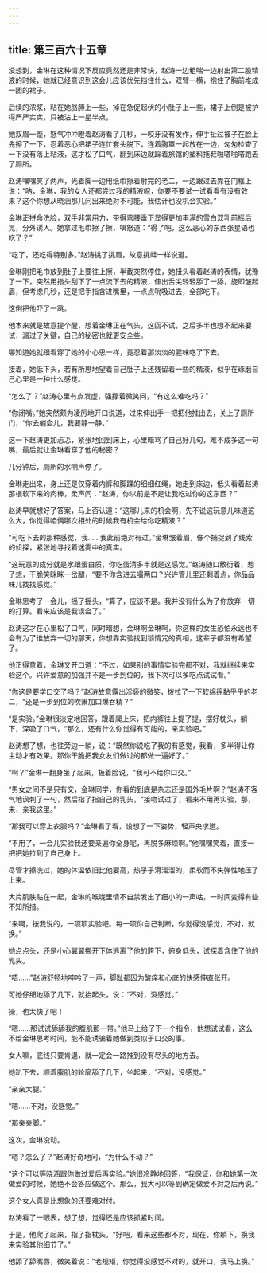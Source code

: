 ```yaml
---
---
---
```

title: 第三百六十五章
---



没想到，金琳在这种情况下反应竟然还是非常快，赵涛一边粗喘一边射出第二股精液的时候，她就已经意识到这会儿应该优先挡住什么，双臂一横，抱住了胸前堆成一团的裙子。

后续的浓浆，粘在她胳膊上一些，掉在急促起伏的小肚子上一些，裙子上倒是被护得严严实实，只被沾上一星半点。

她双眉一蹙，怒气冲冲瞪着赵涛看了几秒，一咬牙没有发作，伸手扯过被子在脸上先擦了一下，忍着恶心把裙子连忙套头脱下，连着胸罩一起放在一边，匆匆检查了一下没有落上粘液，这才松了口气，翻到床边就踩着旅馆的塑料拖鞋啪嗒啪嗒跑去了厕所。

赵涛嘿嘿笑了两声，光着脚一边用纸巾擦着射完的老二，一边跟过去靠在门框上说：“呐，金琳，我的女人还都尝过我的精液呢，你要不要试一试看看有没有效果？这个你想从晓涵那儿问出来绝对不可能，我估计也没机会实验。”

金琳正拼命洗脸，双手非常用力，带得弯腰垂下显得更加丰满的雪白双乳前摇后晃，分外诱人。她拿过毛巾擦了擦，嗔怒道：“得了吧，这么恶心的东西张星语也吃了？”

“吃了，还吃得特别多。”赵涛挑了挑眉，故意挑衅一样说道。

金琳刚把毛巾放到肚子上要往上擦，半截突然停住，她扭头看着赵涛的表情，犹豫了一下，突然用指头刮下了一点流下去的精液，伸出舌尖轻轻舔了一舔，旋即皱起眉，但考虑几秒，还是把手指含进嘴里，一点点吮吸进去，全部吃下。

这倒把他吓了一跳。

他本来就是故意提个醒，想着金琳正在气头，这回不试，之后多半也想不起来要试，漏过了关键，自己的秘密也就更安全些。

哪知道她就跟看穿了她的小心思一样，竟忍着那淡淡的腥味吃了下去。

接着，她低下头，若有所思地望着自己肚子上还残留着一些的精液，似乎在琢磨自己心里是一种什么感觉。

“怎么了？”赵涛心里有点发虚，强撑着微笑问，“有这么难吃吗？”

“你闭嘴。”她突然颇为凌厉地开口说道，过来伸出手一把把他推出去，关上了厕所门，“你去躺会儿，我要静一静。”

这一下赵涛更加忐忑，紧张地回到床上，心里暗骂了自己好几句，难不成多这一句嘴，最后就让金琳看穿了他的秘密？

几分钟后，厕所的水响声停了。

金琳走出来，身上还是仅穿着内裤和脚踝的细细红绳，她走到床边，低头看着赵涛那根软下来的肉棒，柔声问：“赵涛，你以前是不是让我吃过你的这东西？”

赵涛早就想好了答案，马上否认道：“这哪儿来的机会啊，先不说这玩意儿味道这么大，你觉得咱俩哪次相处的时候我有机会给你吃精液？”

“可吃下去的那种感觉，我……我此前绝对有过。”金琳皱着眉，像个捕捉到了线索的侦探，紧张地寻找着迷雾中的真实。

“这玩意的成分就是水跟蛋白质，你吃蛋清多半就是这感觉。”赵涛随口敷衍着，想了想，干脆笑眯眯一岔腿，“要不你含进去嘬两口？兴许管儿里还剩着点，你品品味儿找找感觉。”

金琳思考了一会儿，摇了摇头，“算了，应该不是。我并没有什么为了你放弃一切的打算。看来应该是我误会了。”

赵涛这才在心里松了口气，同时暗想，金琳啊金琳啊，你这样的女生恐怕永远也不会有为了谁放弃一切的那天，你想靠实验找到锁情咒的真相，这辈子都没有希望了。

他正得意着，金琳又开口道：“不过，如果别的事情实验完都不对，我就继续来实验这个。兴许爱意的加强并不是一步到位的，我下次可以多吃点试试看。”

“你这是要学口交了吗？”赵涛故意露出淫亵的微笑，拨拉了一下软绵绵黏乎乎的老二，“还是一步到位的吹箫加口爆吞精？”

“是实验。”金琳很淡定地回答，跟着爬上床，把内裤往上提了提，摆好枕头，躺下，深吸了口气，“那么，还有什么你觉得有可能的，来实验吧。”

赵涛想了想，也往旁边一躺，说：“既然你说吃了我的有感觉，我看，多半得让你主动才有效果。那你干脆把我女友们做过的都做一遍好了。”

“啊？”金琳一翻身坐了起来，板着脸说，“我可不给你口交。”

“男女之间不是只有交，金琳同学，你看的到底是杂志还是国外毛片啊？”赵涛不客气地讽刺了一句，然后指了指自己的乳头，“接吻试过了，看来不用再实验，那，来，亲我这里。”

“那我可以穿上衣服吗？”金琳看了看，设想了一下姿势，轻声央求道。

“不用了，一会儿实验我还要亲遍你全身呢，再脱多麻烦啊。”他嘿嘿笑着，直接一把把她拉到了自己身上。

尽管才擦洗过，她的体温依旧比他要高，热乎乎滑溜溜的，柔软而不失弹性地压了上来。

大片肌肤贴在一起，金琳的喉咙里情不自禁发出了细小的一声咕，一时间变得有些不知所措。

“来啊，按我说的，一项项实验吧。每一项你自己判断，你觉得没感觉，不对，就换。”

她点点头，还是小心翼翼挪开下体逃离了他的胯下，俯身低头，试探着含住了他的乳头。

“唔……”赵涛舒畅地呻吟了一声，脚趾都因为酸痒和心底的快感伸直张开。

可她仔细地舔了几下，就抬起头，说：“不对，没感觉。”

操，也太快了吧！

“嗯……那试试舔舔我的腹肌那一带。”他马上给了下一个指令，他想试试看，这么不给金琳思考时间，能不能诱骗着她做到类似于口交的事。

女人嘛，底线只要肯退，就一定会一路推到没有尽头的地方去。

她趴下去，顺着腹肌的轮廓舔了几下，坐起来，“不对，没感觉。”

“亲亲大腿。”

“嗯……不对，没感觉。”

“那亲亲脚。”

这次，金琳没动。

“嗯？怎么了？”赵涛好奇地问，“为什么不动？”

“这个可以等晓涵跟你做过爱后再实验。”她很冷静地回答，“我保证，你和她第一次做爱的时候，她绝不会答应做这个。那么，我大可以等到确定做爱不对之后再说。”

这个女人真是比想象的还要难对付。

赵涛看了一眼表，想了想，觉得还是应该抓紧时间。

于是，他爬了起来，指了指枕头，“好吧，看来这些都不对，现在，你躺下，换我来实验其他细节了。”

他舔了舔嘴唇，微笑着说：“老规矩，你觉得没感觉不对的，就开口，我马上换。”